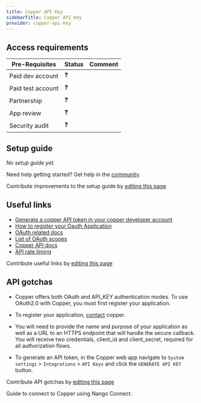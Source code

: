 ```yaml
---
title: Copper API Key
sidebarTitle: Copper API Key
provider: copper-api-key
---
```




<Overview />
<PreBuiltTooling />
<PreBuiltUseCases />

## Access requirements
| Pre-Requisites | Status | Comment|
| - | - | - |
| Paid dev account | ❓ |  |
| Paid test account | ❓ |  |
| Partnership | ❓ | |
| App review | ❓ |  |
| Security audit | ❓ | |


## Setup guide

_No setup guide yet._

<Tip>Need help getting started? Get help in the [community](https://nango.dev/slack).</Tip>

<Note>Contribute improvements to the setup guide by [editing this page](https://github.com/nangohq/nango/tree/master/docs-v2/integrations/all/copper-api-key.mdx)</Note>


## Useful links

-   [Generate a copper API token in your copper developer account](https://support.copper.com/en/articles/8823347-generating-an-api-key)
-   [How to register your Oauth Application](https://developer.copper.com/introduction/oauth/index.html#2-prerequisites)
-   [OAuth related docs](https://developer.copper.com/introduction/oauth/quickstart.html)
-   [List of OAuth scopes](https://developer.copper.com/introduction/oauth/index.html#7-scopes)
-   [Copper API docs](https://developer.copper.com/introduction/requests.html#headers)
-   [API rate liming](https://developer.copper.com/introduction/requests.html#rate-limits)

<Note>Contribute useful links by [editing this page](https://github.com/nangohq/nango/tree/master/docs-v2/integrations/all/copper-api-key.mdx)</Note>

## API gotchas

- Copper offers both OAuth and API_KEY authentication modes. To use OAuth2.0 with Copper, you must first register your application.

- To register your application, [contact](https://developer.copper.com/introduction/oauth/index.html#:~:text=To%20register%20your,all%20authorization%20flows.) copper.

- You will need to provide the name and purpose of your application as well as a URL to an HTTPS endpoint that will handle the secure callback.
You will receive two credentials, client_id and client_secret, required for all authorization flows.

- To generate an API token, in the Copper web app navigate to `System settings` > `Integrations` > `API Keys` and click the `GENERATE API KEY` button.

<Note>Contribute API gotchas by [editing this page](https://github.com/nangohq/nango/tree/master/docs-v2/integrations/all/copper-api-key.mdx)</Note>

<Card title="Connect to copper-api-key" icon="link" href="/integrations/all/copper-api-key/connect" horizontal>
  Guide to connect to Copper using Nango Connect.
</Card>
